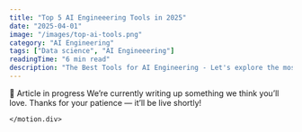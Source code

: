 ```yaml
---
title: "Top 5 AI Engineeering Tools in 2025"
date: "2025-04-01"
image: "/images/top-ai-tools.png"
category: "AI Engineering"
tags: ["Data science", "AI Engineeering"]
readingTime: "6 min read"
description: "The Best Tools for AI Engineering - Let's explore the most efficient tools used by AI Engineers today..."
---
```



<script type="application/ld+json">{`
{
  "@context": "https://schema.org",
  "@type": "BlogPosting",
  "headline": "Running Through Berlin: A Marathon Experience & City Adventure",
  "image": ["https://amadoumamane.fr/images/top-ai-tools.png"],
  "datePublished": "2023-09-24",
  "author": { "@type": "Person", "name": "Amadou" },
  "publisher": {
    "@type": "Organization",
    "name": "Amadou Mamane",
    "logo": { "@type": "ImageObject", "url": "https://amadoumamane.fr/images/profile.jpeg" }
  },
  "description": "The Best Tools for AI Engineering - Let's explore the most efficient tools used by AI Engineers today..."
}
`}</script>


<main className="min-h-screen w-full bg-white dark:bg-black text-gray-900 dark:text-gray-100 overflow-x-hidden">



  <Section marginTop='mt-2'>
      <motion.div initial={{ opacity: 0, y: 20 }} whileInView={{ opacity: 1, y: 0 }} transition={{ delay: 0.2, duration: 0.6 }} viewport={{ once: true }} className="max-w-4xl mx-auto text-center">
        <div className="text-2xl leading-relaxed font-light">
📝 Article in progress
We’re currently writing up something we think you’ll love. Thanks for your patience — it’ll be live shortly!
        </div>

    </motion.div>


  


  </Section>

<AuthorBox name="Amadou" bio="Paris-based AI Engineer, Runner and Dancer. Sharing stories from the Track and the Terminal — Race recaps and AI deep dives." avatar="/images/profile.jpeg" />
<ShareButtons />

</main>
